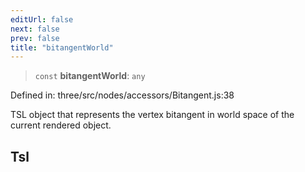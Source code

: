 ```yaml
---
editUrl: false
next: false
prev: false
title: "bitangentWorld"
---
```


> `const` **bitangentWorld**: `any`

Defined in: three/src/nodes/accessors/Bitangent.js:38

TSL object that represents the vertex bitangent in world space of the current rendered object.

## Tsl
